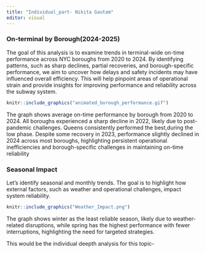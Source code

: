 ```yaml
---
title: "Individual_part- Nikita Gautam"
editor: visual
---
```


### On-terminal by Borough(2024-2025)

The goal of this analysis is to examine trends in terminal-wide on-time performance across NYC boroughs from 2020 to 2024. By identifying patterns, such as sharp declines, partial recoveries, and borough-specific performance, we aim to uncover how delays and safety incidents may have influenced overall efficiency. This will help pinpoint areas of operational strain and provide insights for improving performance and reliability across the subway system.

```r
knitr::include_graphics("animated_borough_performance.gif")
```

The graph shows average on-time performance by borough from 2020 to 2024. All boroughs experienced a sharp decline in 2022, likely due to post-pandemic challenges. Queens consistently performed the best,during the low phase. Despite some recovery in 2023, performance slightly declined in 2024 across most boroughs, highlighting persistent operational inefficiencies and borough-specific challenges in maintaining on-time reliability

### Seasonal Impact

Let's identify seasonal and monthly trends. The goal is to highlight how external factors, such as weather and operational challenges, impact system reliability.

```r
knitr::include_graphics("Weather_Impact.png")
```

The graph shows winter as the least reliable season, likely due to weather-related disruptions, while spring has the highest performance with fewer interruptions, highlighting the need for targeted strategies.

This would be the individual deepth analysis for this topic-
